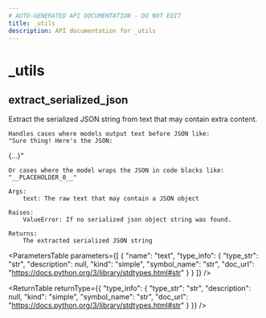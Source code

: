 ```yaml
---
# AUTO-GENERATED API DOCUMENTATION - DO NOT EDIT
title: _utils
description: API documentation for _utils
---
```


# _utils

## <ApiType type="Function" slug="extract_serialized_json" symbolName="extract_serialized_json" /> extract_serialized_json

Extract the serialized JSON string from text that may contain extra content.

    Handles cases where models output text before JSON like:
    "Sure thing! Here's the JSON:
{...}"

    Or cases where the model wraps the JSON in code blocks like:
    "__PLACEHOLDER_0__"

    Args:
        text: The raw text that may contain a JSON object

    Raises:
        ValueError: If no serialized json object string was found.

    Returns:
        The extracted serialized JSON string

<ParametersTable
  parameters={[
  {
    "name": "text",
    "type_info": {
      "type_str": "str",
      "description": null,
      "kind": "simple",
      "symbol_name": "str",
      "doc_url": "https://docs.python.org/3/library/stdtypes.html#str"
    }
  }
]}
/>

<ReturnTable
  returnType={{
  "type_info": {
    "type_str": "str",
    "description": null,
    "kind": "simple",
    "symbol_name": "str",
    "doc_url": "https://docs.python.org/3/library/stdtypes.html#str"
  }
}}
/>


